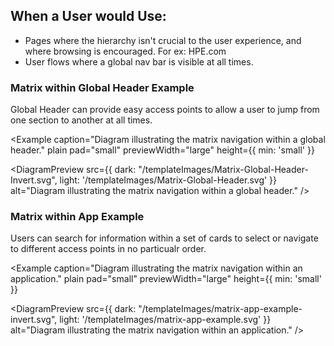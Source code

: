 
## When a User would Use:
- Pages where the hierarchy isn't crucial to the user experience, and where browsing is encouraged. For ex: HPE.com
- User flows where a global nav bar is visible at all times.

### Matrix within Global Header Example
Global Header can provide easy access points to allow a user to jump from one section to another at all times. 

<Example 
  caption="Diagram illustrating the matrix navigation within a global header." 
  plain 
  pad="small"
  previewWidth="large"
  height={{ min: 'small' }}
>
  <DiagramPreview 
    src={{
      dark: "/templateImages/Matrix-Global-Header-Invert.svg",
      light: '/templateImages/Matrix-Global-Header.svg'
    }} 
    alt="Diagram illustrating the matrix navigation within a global header." />
</Example>

### Matrix within App Example
Users can search for information within a set of cards to select or navigate to different access points in no particualr order.

<Example 
  caption="Diagram illustrating the matrix navigation within an application." 
  plain 
  pad="small" 
  previewWidth="large" 
  height={{ min: 'small' }}
>
  <DiagramPreview 
    src={{
      dark: "/templateImages/matrix-app-example-invert.svg",
      light: '/templateImages/matrix-app-example.svg'
      }} 
    alt="Diagram illustrating the matrix navigation within an application." />
</Example>